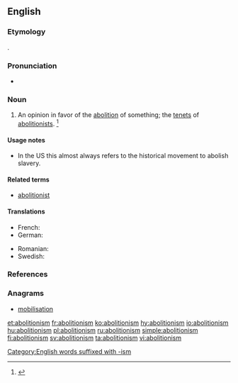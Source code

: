 ==English==
{{wikipedia}}

===Etymology===
{{suffix|abolition|ism|lang=en}}.

===Pronunciation===
* {{a|US}} {{IPA|/ˌæb.əˈlɪʃ.əˌnɪz.m̩/|lang=en}}

===Noun===
{{en-noun}}

# An opinion in favor of the [[abolition]] of something; the [[tenet]]s of [[abolitionist]]s. {{defdate|First attested in the early 19<sup>th</sup> century.}}<ref name=SOED>{{R:SOED5|page=6}}</ref>

====Usage notes====
* In the US this almost always refers to the historical movement to abolish slavery.

====Related terms====
* [[abolitionist]]

====Translations====
{{trans-top|opinion in favor of the abolition of something}}
* French: {{t+|fr|abolitionnisme|m}}
* German: {{t+|de|Abolitionismus}}
{{trans-mid}}
* Romanian: {{t+|ro|aboliționism}}
* Swedish: {{t+|sv|abolitionism|c}}
{{trans-bottom}}

===References===
<references/>

===Anagrams===
* [[mobilisation#English|mobilisation]]

[[Category:English words suffixed with -ism]]

[[et:abolitionism]]
[[fr:abolitionism]]
[[ko:abolitionism]]
[[hy:abolitionism]]
[[io:abolitionism]]
[[hu:abolitionism]]
[[pl:abolitionism]]
[[ru:abolitionism]]
[[simple:abolitionism]]
[[fi:abolitionism]]
[[sv:abolitionism]]
[[ta:abolitionism]]
[[vi:abolitionism]]
